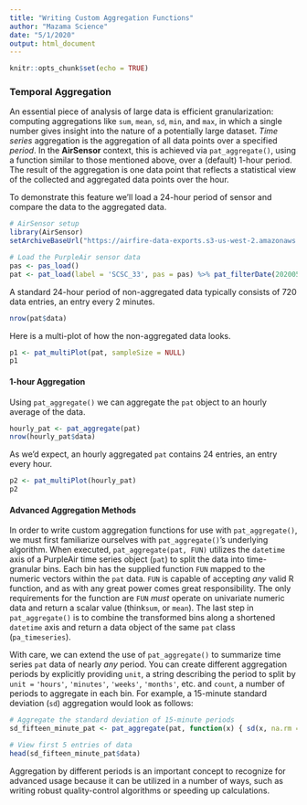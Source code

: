 ```yaml
---
title: "Writing Custom Aggregation Functions"
author: "Mazama Science"
date: "5/1/2020"
output: html_document
---
```


```r
knitr::opts_chunk$set(echo = TRUE)
```

### Temporal Aggregation

An essential piece of analysis of large data is efficient granularization: computing aggregations like `sum`, `mean`, `sd`, `min`, and `max`, in which a single number gives insight into the nature of a potentially large dataset. _Time series_ aggregation is the aggregation of all data points over a specified _period_.  In the **AirSensor** context, this is achieved via `pat_aggregate()`, using a function similar to those mentioned above, over a (default) 1-hour period. The result of the aggregation is one data point that reflects a statistical view of the collected and aggregated data points over the hour.

To demonstrate this feature we'll load a 24-hour period of sensor and compare the data to the aggregated data.

```r
# AirSensor setup
library(AirSensor)
setArchiveBaseUrl("https://airfire-data-exports.s3-us-west-2.amazonaws.com/PurpleAir/v1")

# Load the PurpleAir sensor data
pas <- pas_load()
pat <- pat_load(label = 'SCSC_33', pas = pas) %>% pat_filterDate(20200501, 20200502)
```

A standard 24-hour period of non-aggregated data typically consists of 720 data entries, an entry every 2 minutes.
```r
nrow(pat$data)
```

Here is a multi-plot of how the non-aggregated data looks.

```r
p1 <- pat_multiPlot(pat, sampleSize = NULL)
p1
```

#### 1-hour Aggregation

Using `pat_aggregate()` we can aggregate the `pat` object to an hourly average of the data.

```r
hourly_pat <- pat_aggregate(pat)
nrow(hourly_pat$data)
```
As we'd expect, an hourly aggregated `pat` contains 24 entries, an entry every hour.



```r
p2 <- pat_multiPlot(hourly_pat)
p2
```

#### Advanced Aggregation Methods

In order to write custom aggregation functions for use with `pat_aggregate()`, we must first familiarize ourselves with `pat_aggregate()`'s underlying algorithm. When executed, `pat_aggregate(pat, FUN)` utilizes the `datetime` axis of a PurpleAir time series object (`pat`) to split the data into time-granular bins. Each bin has the supplied function `FUN` mapped to the numeric vectors within the `pat` data. `FUN` is capable of accepting _any_ valid R function, and as with any great power comes great responsibility. The only requirements for the function are `FUN` _must_ operate on univariate numeric data and return a scalar value (think`sum`, or `mean`). The last step in `pat_aggregate()` is to combine the transformed bins along a shortened `datetime` axis and return a data object of the same `pat` class (`pa_timeseries`).

With care, we can extend the use of `pat_aggregate()` to summarize time series `pat` data of nearly _any_ period.
You can create different aggregation periods by explicitly providing `unit`, a string describing the period to split by `unit =` `'hours'`, `'minutes'`, `'weeks'`, `'months'`, etc. and `count`, a number of periods to aggregate in each bin. For example, a 15-minute standard deviation (`sd`) aggregation would look as follows:

```r
# Aggregate the standard deviation of 15-minute periods
sd_fifteen_minute_pat <- pat_aggregate(pat, function(x) { sd(x, na.rm = TRUE) }, unit = 'minutes', count = 15)

# View first 5 entries of data
head(sd_fifteen_minute_pat$data)
```

Aggregation by different periods is an important concept to recognize for advanced usage because it can be utilized in a number of ways, such as  writing robust quality-control algorithms or speeding up calculations.

